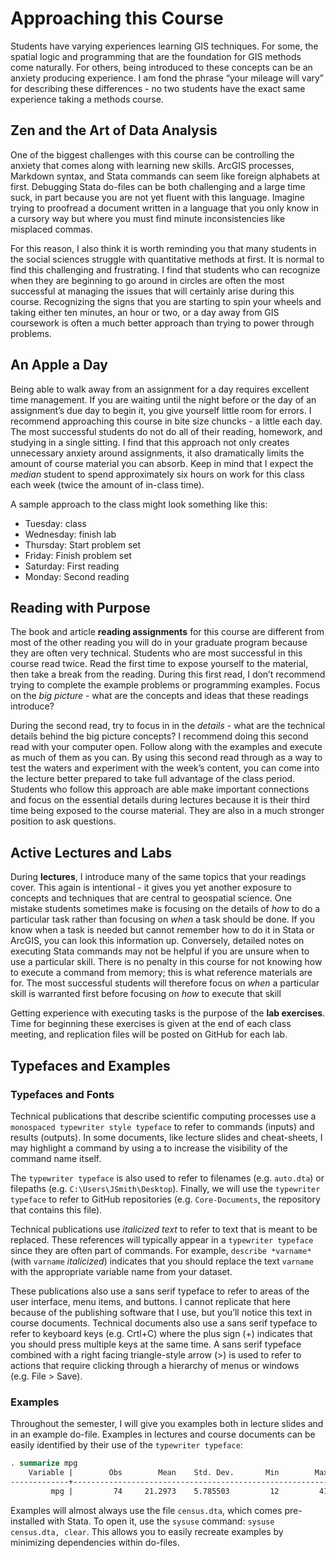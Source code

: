 # Approaching this Course

Students have varying experiences learning GIS techniques. For some, the spatial logic and programming that are the foundation for GIS methods come naturally. For others, being introduced to these concepts can be an anxiety producing experience. I am fond the phrase "your mileage will vary" for describing these differences - no two students have the exact same experience taking a methods course.

## Zen and the Art of Data Analysis
One of the biggest challenges with this course can be controlling the anxiety that comes along with learning new skills. ArcGIS processes, Markdown syntax, and Stata commands can seem like foreign alphabets at first. Debugging Stata do-files can be both challenging and a large time suck, in part because you are not yet fluent with this language. Imagine trying to proofread a document written in a language that you only know in a cursory way but where you must find minute inconsistencies like misplaced commas.

For this reason, I also think it is worth reminding you that many students in the social sciences struggle with quantitative methods at first. It is normal to find this challenging and frustrating. I find that students who can recognize when they are beginning to go around in circles are often the most successful at managing the issues that will certainly arise during this course. Recognizing the signs that you are starting to spin your wheels and taking either ten minutes, an hour or two, or a day away from GIS coursework is often a much better approach than trying to power through problems.

## An Apple a Day
Being able to walk away from an assignment for a day requires excellent time management. If you are waiting until the night before or the day of an assignment’s due day to begin it, you give yourself little room for errors. I recommend approaching this course in bite size chuncks - a little each day. The most successful students do not do all of their reading, homework, and studying in a single sitting. I find that this approach not only creates unnecessary anxiety around assignments, it also dramatically limits the amount of course material you can absorb. Keep in mind that I expect the *median* student to spend approximately six hours on work for this class each week (twice the amount of in-class time).

A sample approach to the class might look something like this:

  - Tuesday: class
  - Wednesday: finish lab
  - Thursday: Start problem set
  - Friday: Finish problem set
  - Saturday: First reading
  - Monday: Second reading


## Reading with Purpose
The book and article **reading assignments** for this course are different from most of the other reading you will do in your graduate program because they are often very technical. Students who are most successful in this course read twice. Read the first time to expose yourself to the material, then take a break from the reading. During this first read, I don’t recommend trying to complete the example problems or programming examples. Focus on the *big picture* - what are the concepts and ideas that these readings introduce?

During the second read, try to focus in in the *details* - what are the technical details behind the big picture concepts? I recommend doing this second read with your computer open. Follow along with the examples and execute as much of them as you can. By using this second read through as a way to test the waters and experiment with the week’s content, you can come into the lecture better prepared to take full advantage of the class period. Students who follow this approach are able make important connections and focus on the essential details during lectures because it is their third time being exposed to the course material. They are also in a much stronger position to ask questions.

## Active Lectures and Labs
During **lectures**, I introduce many of the same topics that your readings cover. This again is intentional - it gives you yet another exposure to concepts and techniques that are central to geospatial science. One mistake students sometimes make is focusing on the details of *how* to do a particular task rather than focusing on *when* a task should be done. If you know when a task is needed but cannot remember how to do it in Stata or ArcGIS, you can look this information up. Conversely, detailed notes on executing Stata commands may not be helpful if you are unsure when to use a particular skill. There is no penalty in this course for not knowing how to execute a command from memory; this is what reference materials are for. The most successful students will therefore focus on *when* a particular skill is warranted first before focusing on *how* to execute that skill

Getting experience with executing tasks is the purpose of the **lab exercises**. Time for beginning these exercises is given at the end of each class meeting, and replication files will be posted on GitHub for each lab.

## Typefaces and Examples

### Typefaces and Fonts
Technical publications that describe scientific computing processes use a `monospaced typewriter style typeface` to refer to commands (inputs) and results (outputs). In some documents, like lecture slides and cheat-sheets, I may highlight a command by using a to increase the visibility of the command name itself.

The `typewriter typeface` is also used to refer to filenames (e.g. `auto.dta`) or filepaths (e.g. `C:\Users\JSmith\Desktop`). Finally, we will use the `typewriter typeface` to refer to GitHub repositories (e.g. `Core-Documents`, the repository that contains this file).

Technical publications use *italicized text* to refer to text that is meant to be replaced. These references will typically appear in a `typewriter typeface` since they are often part of commands. For example, `describe *varname*` (with `varname` *italicized*) indicates that you should replace the text `varname` with the appropriate variable name from your dataset.

These publications also use a sans serif typeface to refer to areas of the user interface, menu items, and buttons. I cannot replicate that here because of the publishing software that I use, but you'll notice this text in course documents. Technical documents also use a sans serif typeface to refer to keyboard keys (e.g. Crtl+C) where the plus sign (+) indicates that you should press multiple keys at the same time. A sans serif typeface combined with a right facing triangle-style arrow (>) is used to refer to actions that require clicking through a hierarchy of menus or windows (e.g. File > Save).

### Examples
Throughout the semester, I will give you examples both in lecture slides and in an example do-file. Examples in lectures and course documents can be easily identified by their use of the `typewriter typeface`:

```Stata
. summarize mpg
    Variable |        Obs        Mean    Std. Dev.       Min        Max
-------------+---------------------------------------------------------
         mpg |         74     21.2973    5.785503         12         41
```

Examples will almost always use the file `census.dta`, which comes pre-installed with Stata. To open it, use the `sysuse` command: `sysuse census.dta, clear`. This allows you to easily recreate examples by minimizing dependencies within do-files.
